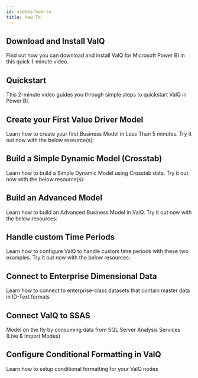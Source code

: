 ```yaml
---
id: videos-how-to
title: How To
---
```



## Download and Install ValQ
Find out how you can download and install ValQ for Microsoft Power BI in this quick 1-minute video.

<Vimeo
    video="https://vimeo.com/330327631/02ebadb6f7"
    responsive={true}
    width={640}
    height={480}
/>

## Quickstart
This 2-minute video guides you through simple steps to quickstart ValQ in Power BI.

<Vimeo
    video="https://vimeo.com/334362396/5936e57181"
    responsive={true}
    width={640}
    height={480}
/>

## Create your First Value Driver Model
Learn how to create your first Business Model in Less Than 5 minutes. Try it out now with the below resource(s):
<Vimeo
    video="https://vimeo.com/330327639/9636934739"
    responsive={true}
    width={640}
    height={480}
/>

## Build a Simple Dynamic Model (Crosstab)
Learn how to build a Simple Dynamic Model using Crosstab data. Try it out now with the below resource(s):

<Vimeo
    video="https://vimeo.com/337752525/f00baeac9b"
    responsive={true}
    width={640}
    height={480}
/>

## Build an Advanced Model

Learn how to build an Advanced Business Model in ValQ. Try it out now with the below resources:

<Vimeo
    video="https://vimeo.com/334132843/6243d33b2b"
    responsive={true}
    width={640}
    height={480}
/>

## Handle custom Time Periods

Learn how to configure ValQ to handle custom time periods with these two examples. Try it out now with the below resources:

<Vimeo
    video="https://vimeo.com/337928073/81bbbe813d"
    responsive={true}
    width={640}
    height={480}
/>

## Connect to Enterprise Dimensional Data

Learn how to connect to enterprise-class datasets that contain master data in ID-Text formats

<Vimeo
    video="https://vimeo.com/341725842/b6497d7d01"
    responsive={true}
    width={640}
    height={480}
/>

## Connect ValQ to SSAS

Model on the fly by consuming data from SQL Server Analysis Services (Live & Import Modes)

<Vimeo
    video="https://vimeo.com/341737147/6d36cd972d"
    responsive={true}
    width={640}
    height={480}
/>

## Configure Conditional Formatting in ValQ

Learn how to setup conditional formatting for your ValQ nodes

<Vimeo
    video="https://vimeo.com/343154221/3d357b6a07"
    responsive={true}
    width={640}
    height={480}
/>
